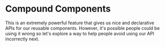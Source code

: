 # Compound Components

This is an extremely powerful feature that gives us nice and declarative APIs
for our reusable components. However, it's possible people could be using it
wrong so let's explore a way to help people avoid using our API incorrectly
next.
